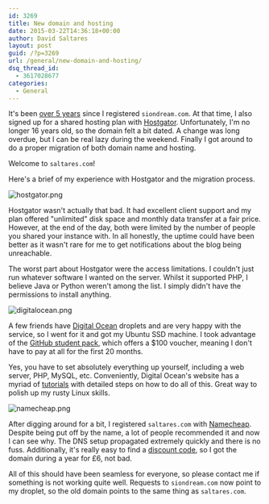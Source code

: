 ```yaml
---
id: 3269
title: New domain and hosting
date: 2015-03-22T14:36:18+00:00
author: David Saltares
layout: post
guid: /?p=3269
url: /general/new-domain-and-hosting/
dsq_thread_id:
  - 3617028677
categories:
  - General
---
```

It's been [over 5 years](/general/5-years-old/) since I registered `siondream.com`. At that time, I also signed up for a shared hosting plan with [Hostgator](http://hostgator.com/). Unfortunately, I'm no longer 16 years old, so the domain felt a bit dated. A change was long overdue, but I can be real lazy during the weekend. Finally I got around to do a proper migration of both domain name and hosting.

Welcome to `saltares.com`!

Here's a brief of my experience with Hostgator and the migration process.

![hostgator.png](/img/others/hostgator.png)

Hostgator wasn't actually that bad. It had excellent client support and my plan offered "unlimited" disk space and monthly data transfer at a fair price. However, at the end of the day, both were limited by the number of people you shared your instance with. In all honestly, the uptime could have been better as it wasn't rare for me to get notifications about the blog being unreachable.

The worst part about Hostgator were the access limitations. I couldn't just run whatever software I wanted on the server. Whilst it supported PHP, I believe Java or Python weren't among the list. I simply didn't have the permissions to install anything.

![digitalocean.png](/img/others/digitalocean.png)

A few friends have [Digital Ocean](https://www.digitalocean.com/) droplets and are very happy with the service, so I went for it and got my Ubuntu SSD machine. I took advantage of the [GitHub student pack](https://education.github.com/pack), which offers a $100 voucher, meaning I don't have to pay at all for the first 20 months.

Yes, you have to set absolutely everything up yourself, including a web server, PHP, MySQL, etc. Conveniently, Digital Ocean's website has a myriad of [tutorials](https://www.digitalocean.com/community/tutorials) with detailed steps on how to do all of this. Great way to polish up my rusty Linux skills.

![namecheap.png](/img/others/namecheap.png)

After digging around for a bit, I registered `saltares.com` with [Namecheap](https://www.namecheap.com/). Despite being put off by the name, a lot of people recommended it and now I can see why. The DNS setup propagated extremely quickly and there is no fuss. Additionally, it's really easy to find a [discount code](http://www.namecheapcoupons.com/), so I got the domain during a year for £6, not bad.

All of this should have been seamless for everyone, so please contact me if something is not working quite well. Requests to `siondream.com` now point to my droplet, so the old domain points to the same thing as `saltares.com`.